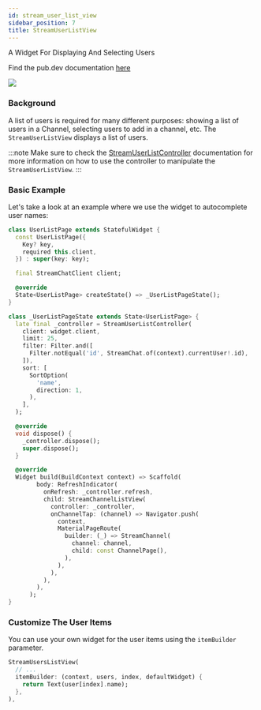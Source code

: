```yaml
---
id: stream_user_list_view
sidebar_position: 7
title: StreamUserListView
---
```


A Widget For Displaying And Selecting Users

Find the pub.dev documentation [here](https://pub.dev/documentation/stream_chat_flutter/latest/stream_chat_flutter/StreamUserListView-class.html)

![](../assets/user_list_view.png)

### Background

A list of users is required for many different purposes: showing a list of users in a Channel,
selecting users to add in a channel, etc. The `StreamUserListView` displays a list
of users.

:::note
Make sure to check the [StreamUserListController](./stream_user_list_controller.mdx) documentation for more information on how to use the controller to manipulate the `StreamUserListView`.
:::

### Basic Example

Let's take a look at an example where we use the widget to autocomplete user names:

```dart
class UserListPage extends StatefulWidget {
  const UserListPage({
    Key? key,
    required this.client,
  }) : super(key: key);

  final StreamChatClient client;

  @override
  State<UserListPage> createState() => _UserListPageState();
}

class _UserListPageState extends State<UserListPage> {
  late final _controller = StreamUserListController(
    client: widget.client,
    limit: 25,
    filter: Filter.and([
      Filter.notEqual('id', StreamChat.of(context).currentUser!.id),
    ]),
    sort: [
      SortOption(
        'name',
        direction: 1,
      ),
    ],
  );

  @override
  void dispose() {
    _controller.dispose();
    super.dispose();
  }

  @override
  Widget build(BuildContext context) => Scaffold(
        body: RefreshIndicator(
          onRefresh: _controller.refresh,
          child: StreamChannelListView(
            controller: _controller,
            onChannelTap: (channel) => Navigator.push(
              context,
              MaterialPageRoute(
                builder: (_) => StreamChannel(
                  channel: channel,
                  child: const ChannelPage(),
                ),
              ),
            ),
          ),
        ),
      );
}
```

### Customize The User Items

You can use your own widget for the user items using the `itemBuilder` parameter.

```dart
StreamUsersListView(
  // ...
  itemBuilder: (context, users, index, defaultWidget) {
    return Text(user[index].name);
  },
),
```
